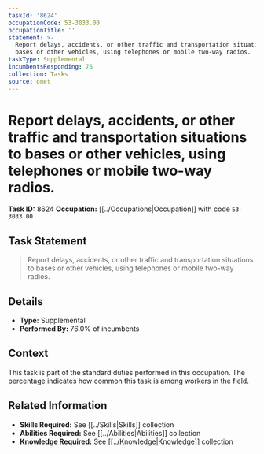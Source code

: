 ```yaml
---
taskId: '8624'
occupationCode: 53-3033.00
occupationTitle: ''
statement: >-
  Report delays, accidents, or other traffic and transportation situations to
  bases or other vehicles, using telephones or mobile two-way radios.
taskType: Supplemental
incumbentsResponding: 76
collection: Tasks
source: onet
---
```

# Report delays, accidents, or other traffic and transportation situations to bases or other vehicles, using telephones or mobile two-way radios.

**Task ID:** 8624
**Occupation:** [[../Occupations|Occupation]] with code `53-3033.00`

## Task Statement

> Report delays, accidents, or other traffic and transportation situations to bases or other vehicles, using telephones or mobile two-way radios.

## Details

- **Type:** Supplemental
- **Performed By:** 76.0% of incumbents

## Context

This task is part of the standard duties performed in this occupation. The percentage indicates how common this task is among workers in the field.

## Related Information

- **Skills Required:** See [[../Skills|Skills]] collection
- **Abilities Required:** See [[../Abilities|Abilities]] collection
- **Knowledge Required:** See [[../Knowledge|Knowledge]] collection
